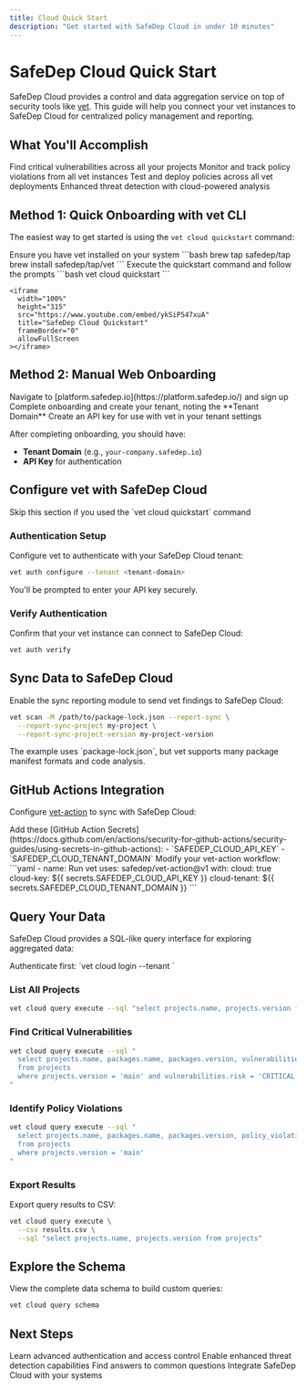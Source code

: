 ```yaml
---
title: Cloud Quick Start
description: "Get started with SafeDep Cloud in under 10 minutes"
---
```


# SafeDep Cloud Quick Start

SafeDep Cloud provides a control and data aggregation service on top of security tools like [vet](https://github.com/safedep/vet). This guide will help you connect your vet instances to SafeDep Cloud for centralized policy management and reporting.

## What You'll Accomplish

<CardGroup cols={2}>
  <Card title="Query by Risks" icon="search">
    Find critical vulnerabilities across all your projects
  </Card>
  <Card title="Policy Violations" icon="exclamation-triangle">
    Monitor and track policy violations from all vet instances
  </Card>
  <Card title="Policy Management" icon="cogs">
    Test and deploy policies across all vet deployments
  </Card>
  <Card title="Malware Analysis" icon="virus">
    Enhanced threat detection with cloud-powered analysis
  </Card>
</CardGroup>

## Method 1: Quick Onboarding with vet CLI

The easiest way to get started is using the `vet cloud quickstart` command:

<Steps>
  <Step title="Install vet">
    Ensure you have vet installed on your system
    ```bash
    brew tap safedep/tap
    brew install safedep/tap/vet
    ```
  </Step>
  
  <Step title="Run Quickstart">
    Execute the quickstart command and follow the prompts
    ```bash
    vet cloud quickstart
    ```
    
    <iframe 
      width="100%" 
      height="315" 
      src="https://www.youtube.com/embed/ykSiP547xuA" 
      title="SafeDep Cloud Quickstart" 
      frameBorder="0" 
      allowFullScreen
    ></iframe>
  </Step>
</Steps>

## Method 2: Manual Web Onboarding

<Steps>
  <Step title="Create Account">
    Navigate to [platform.safedep.io](https://platform.safedep.io/) and sign up
  </Step>
  
  <Step title="Create Tenant">
    Complete onboarding and create your tenant, noting the **Tenant Domain**
  </Step>
  
  <Step title="Generate API Key">
    Create an API key for use with vet in your tenant settings
  </Step>
</Steps>

After completing onboarding, you should have:
- **Tenant Domain** (e.g., `your-company.safedep.io`)
- **API Key** for authentication

## Configure vet with SafeDep Cloud

<Info>
Skip this section if you used the `vet cloud quickstart` command
</Info>

### Authentication Setup

Configure vet to authenticate with your SafeDep Cloud tenant:

```bash
vet auth configure --tenant <tenant-domain>
```

You'll be prompted to enter your API key securely.

### Verify Authentication

Confirm that your vet instance can connect to SafeDep Cloud:

```bash
vet auth verify
```

## Sync Data to SafeDep Cloud

Enable the sync reporting module to send vet findings to SafeDep Cloud:

```bash
vet scan -M /path/to/package-lock.json --report-sync \
  --report-sync-project my-project \
  --report-sync-project-version my-project-version
```

<Note>
The example uses `package-lock.json`, but vet supports many package manifest formats and code analysis.
</Note>

## GitHub Actions Integration

Configure [vet-action](https://github.com/safedep/vet-action) to sync with SafeDep Cloud:

<Steps>
  <Step title="Create Secrets">
    Add these [GitHub Action Secrets](https://docs.github.com/en/actions/security-for-github-actions/security-guides/using-secrets-in-github-actions):
    - `SAFEDEP_CLOUD_API_KEY`
    - `SAFEDEP_CLOUD_TENANT_DOMAIN`
  </Step>
  
  <Step title="Update Workflow">
    Modify your vet-action workflow:
    ```yaml
    - name: Run vet
      uses: safedep/vet-action@v1
      with:
        cloud: true
        cloud-key: ${{ secrets.SAFEDEP_CLOUD_API_KEY }}
        cloud-tenant: ${{ secrets.SAFEDEP_CLOUD_TENANT_DOMAIN }}
    ```
  </Step>
</Steps>

## Query Your Data

SafeDep Cloud provides a SQL-like query interface for exploring aggregated data:

<Tip>
Authenticate first: `vet cloud login --tenant <your-tenant-domain>`
</Tip>

### List All Projects

```bash
vet cloud query execute --sql "select projects.name, projects.version from projects"
```

### Find Critical Vulnerabilities

```bash
vet cloud query execute --sql "
  select projects.name, packages.name, packages.version, vulnerabilities.cve_id 
  from projects
  where projects.version = 'main' and vulnerabilities.risk = 'CRITICAL'
"
```

### Identify Policy Violations

```bash
vet cloud query execute --sql "
  select projects.name, packages.name, packages.version, policy_violations.rule_name 
  from projects
  where projects.version = 'main'
"
```

### Export Results

Export query results to CSV:

```bash
vet cloud query execute \
  --csv results.csv \
  --sql "select projects.name, projects.version from projects"
```

## Explore the Schema

View the complete data schema to build custom queries:

```bash
vet cloud query schema
```

## Next Steps

<CardGroup cols={2}>
  <Card title="Authentication Guide" icon="key" href="/cloud/authentication">
    Learn advanced authentication and access control
  </Card>
  <Card title="Malware Analysis" icon="virus" href="/cloud/malware-analysis">
    Enable enhanced threat detection capabilities
  </Card>
  <Card title="FAQ" icon="question-circle" href="/cloud/faq">
    Find answers to common questions
  </Card>
  <Card title="API Documentation" icon="code" href="/api-reference/introduction">
    Integrate SafeDep Cloud with your systems
  </Card>
</CardGroup>